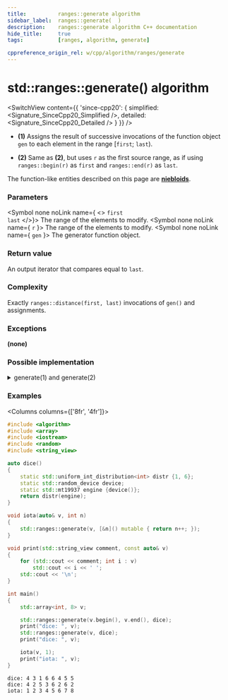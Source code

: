 ```yaml
---
title:			ranges::generate algorithm
sidebar_label:	ranges::generate(  )
description:	ranges::generate algorithm C++ documentation
hide_title:		true
tags:			[ranges, algorithm, generate]

cppreference_origin_rel: w/cpp/algorithm/ranges/generate
---
```



<!----------------- Codes ---------------------->


# std::ranges::generate() algorithm

<SwitchView content={{
	'since-cpp20': {
		simplified:	<Signature_SinceCpp20_Simplified />,
		detailed:	<Signature_SinceCpp20_Detailed />
	}
}} />

- **(1)** Assigns the result of successive invocations of the function object `gen` to each element in the range [`first`; `last`).

- **(2)** Same as **(2)**, but uses `r` as the first source range, as if using `ranges::begin(r)` as `first` and `ranges::end(r)` as `last`.

The function-like entities described on this page are [**niebloids**](#).

### Parameters

<SymbolTable>

  <Symbol none noLink name={ <> <code>first</code> <br/> <code>last</code> </>}>
    The range of the elements to modify.
  </Symbol>
  <Symbol none noLink name={ <code>r</code> }>
    The range of the elements to modify.
  </Symbol>
  <Symbol none noLink name={ <code>gen</code> }>
    The generator function object.
  </Symbol>

</SymbolTable>

### Return value

An output iterator that compares equal to `last`.

### Complexity

Exactly `ranges::distance(first, last)` invocations of `gen()` and assignments.

### Exceptions

**(none)**

### Possible implementation

<details>
<summary>generate(1) and generate(2)</summary>

```cpp
struct generate_fn
{
    template<std::input_or_output_iterator O, std::sentinel_for<O> S,
             std::copy_constructible F>
    requires std::invocable<F&> && std::indirectly_writable<O, std::invoke_result_t<F&>>
    constexpr O operator()(O first, S last, F gen) const
    {
        for (; first != last; *first = std::invoke(gen), ++first)
        {}
        return first;
    }

    template<class R, std::copy_constructible F>
    requires std::invocable<F&> && ranges::output_range<R, std::invoke_result_t<F&>>
    constexpr ranges::borrowed_iterator_t<R> operator()(R&& r, F gen) const
    {
        return (*this)(ranges::begin(r), ranges::end(r), std::move(gen));
    }
};

inline constexpr generate_fn generate {};
```

</details>

### Examples

<Columns columns={['8fr', '4fr']}>
<div>

```cpp title='Main.cpp' showLineNumbers
#include <algorithm>
#include <array>
#include <iostream>
#include <random>
#include <string_view>

auto dice()
{
    static std::uniform_int_distribution<int> distr {1, 6};
    static std::random_device device;
    static std::mt19937 engine {device()};
    return distr(engine);
}

void iota(auto& v, int n)
{
    std::ranges::generate(v, [&n]() mutable { return n++; });
}

void print(std::string_view comment, const auto& v)
{
    for (std::cout << comment; int i : v)
        std::cout << i << ' ';
    std::cout << '\n';
}

int main()
{
    std::array<int, 8> v;

    std::ranges::generate(v.begin(), v.end(), dice);
    print("dice: ", v);
    std::ranges::generate(v, dice);
    print("dice: ", v);

    iota(v, 1);
    print("iota: ", v);
}
```

</div>
<div>

```plaintext title="Output"
dice: 4 3 1 6 6 4 5 5
dice: 4 2 5 3 6 2 6 2
iota: 1 2 3 4 5 6 7 8
```

</div>
</Columns>
